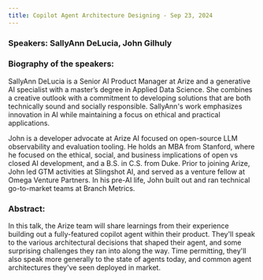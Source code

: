```yaml
---
title: Copilot Agent Architecture Designing - Sep 23, 2024
---
```


### Speakers: SallyAnn DeLucia, John Gilhuly 

### Biography of the speakers: 

SallyAnn DeLucia is a Senior AI Product Manager at Arize and a generative AI specialist with a master’s degree in Applied Data Science. She combines a creative outlook with a commitment to developing solutions that are both technically sound and socially responsible. SallyAnn's work emphasizes innovation in AI while maintaining a focus on ethical and practical applications.

John is a developer advocate at Arize AI focused on open-source LLM observability and evaluation tooling. He holds an MBA from Stanford, where he focused on the ethical, social, and business implications of open vs closed AI development, and a B.S. in C.S. from Duke. Prior to joining Arize, John led GTM activities at Slingshot AI, and served as a venture fellow at Omega Venture Partners. In his pre-AI life, John built out and ran technical go-to-market teams at Branch Metrics.

### Abstract: 

In this talk, the Arize team will share learnings from their experience building out a fully-featured copilot agent within their product. They'll speak to the various architectural decisions that shaped their agent, and some surprising challenges they ran into along the way. Time permitting, they'll also speak more generally to the state of agents today, and common agent architectures they've seen deployed in market.



